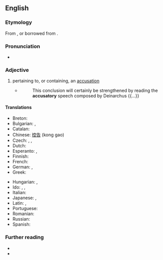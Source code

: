 ==English==

===Etymology===
From {{af|en|accuse|-atory}}, or borrowed from {{bor|en|la|accūsātōrius}}.

===Pronunciation===
* {{a|US}} {{IPA|en|/ə.ˈkju.zə.ˌtɔɹ.i/}}

===Adjective===
{{en-adj}}

# pertaining to, or containing, an [[accusation]] {{defdate|from the early 17th c.}}
#* {{rfdatek|en|George Grote}}
#*: This conclusion will certainly be strengthened by reading the '''accusatory''' speech composed by Deinarchus {{...}}

====Translations====
{{trans-top|pertaining to, or containing, an accusation}}
* Breton: {{t|br|tamallus}}
* Bulgarian: {{t+|bg|обвинителен}}, {{t+|bg|обвиняващ}}
* Catalan: {{t|ca|acusatori}}
* Chinese: [[控告]] (kong gao)
* Czech: {{t|cs|žalující}}, {{t|cs|obviňující}}, {{t|cs|vyčítavý}}
* Dutch: {{t+|nl|beschuldigend}}
* Esperanto: {{t|eo|kulpiga}}, {{t|eo|akuza}}
* Finnish: {{t+|fi|syyttävä}}
* French: {{t+|fr|accusateur}}
* German: {{t+|de|anklagend}}, {{t|de|anklägerisch}}
* Greek: {{t+|el|κατηγορητικός}}
{{trans-mid}}
* Hungarian: {{t+|hu|vádló}}, {{t|hu|vádoló}}
* Ido: {{t+check|io|akuzala}}, {{t+check|io|akuzanta}}, {{t+check|io|akuziva}}
* Italian: {{t|it|accusatorio}}
* Japanese: {{t+|ja|非難|alt=非難の|tr=ひなんの, hinan no}}, {{t+|ja|批難|alt=批難の|tr=ひなんの, hinan no}}
* Latin: {{t|la|accūsātōrius}}, {{t|la|crīminōsus}}
* Portuguese: {{t|pt|acusatório}}
* Romanian: {{t|ro|acuzatoriu}}
* Russian: {{t+|ru|обвини́тельный}}
* Spanish: {{t+|es|acusatorio}}
{{trans-bottom}}

===Further reading===
* {{R:OneLook}}
* {{R:Webster 1913}}